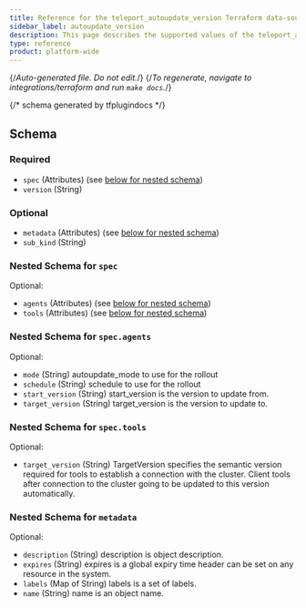 ```yaml
---
title: Reference for the teleport_autoupdate_version Terraform data-source
sidebar_label: autoupdate_version
description: This page describes the supported values of the teleport_autoupdate_version data-source of the Teleport Terraform provider.
type: reference
product: platform-wide
---
```


{/*Auto-generated file. Do not edit.*/}
{/*To regenerate, navigate to integrations/terraform and run `make docs`.*/}





{/*  schema generated by tfplugindocs */}
## Schema

### Required

- `spec` (Attributes) (see [below for nested schema](#nested-schema-for-spec))
- `version` (String)

### Optional

- `metadata` (Attributes) (see [below for nested schema](#nested-schema-for-metadata))
- `sub_kind` (String)

### Nested Schema for `spec`

Optional:

- `agents` (Attributes) (see [below for nested schema](#nested-schema-for-specagents))
- `tools` (Attributes) (see [below for nested schema](#nested-schema-for-spectools))

### Nested Schema for `spec.agents`

Optional:

- `mode` (String) autoupdate_mode to use for the rollout
- `schedule` (String) schedule to use for the rollout
- `start_version` (String) start_version is the version to update from.
- `target_version` (String) target_version is the version to update to.


### Nested Schema for `spec.tools`

Optional:

- `target_version` (String) TargetVersion specifies the semantic version required for tools to establish a connection with the cluster. Client tools after connection to the cluster going to be updated to this version automatically.



### Nested Schema for `metadata`

Optional:

- `description` (String) description is object description.
- `expires` (String) expires is a global expiry time header can be set on any resource in the system.
- `labels` (Map of String) labels is a set of labels.
- `name` (String) name is an object name.

